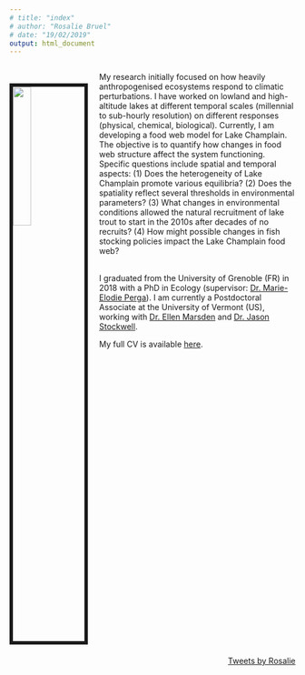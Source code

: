 ```yaml
---
# title: "index"
# author: "Rosalie Bruel"
# date: "19/02/2019"
output: html_document
---
```


<!-- Global site tag (gtag.js) - Google Analytics -->
<script async src="https://www.googletagmanager.com/gtag/js?id=UA-134870808-1"></script>
<script>
  window.dataLayer = window.dataLayer || [];
  function gtag(){dataLayer.push(arguments);}
  gtag('js', new Date());

  gtag('config', 'UA-134870808-1');
</script>

<style>
.no-column{
  float: left;
  width: 100%;
  text-align: left;
}
.column-left{
  float: left;
  width: 50%;
  text-align: left;
}
.column-center{
  display: inline-block;
  width: 10%;
  text-align: left;
}
.column-right{
  float: right;
  width: 40%;
  text-align: right;
}
.row-top{

}
.row-bottom{

}
</style>

<div class="no-column">

<img src="images/pumpkinseed.JPG" style="width:25%; border:6px solid; margin-right: 20px; margin-bottom: 20px; margin-top: 20px" align="left">

My research initially focused on how heavily anthropogenised ecosystems respond to climatic perturbations. I have worked on lowland and high-altitude lakes at different temporal scales (millennial to sub-hourly resolution) on different responses (physical, chemical, biological). Currently, I am developing a food web model for Lake Champlain. The objective is to quantify how changes in food web structure affect the system functioning. Specific questions include spatial and temporal aspects: (1) Does the heterogeneity of Lake Champlain promote various equilibria? (2) Does the spatiality reflect several thresholds in environmental parameters? (3) What changes in environmental conditions allowed the natural recruitment of lake trout to start in the 2010s after decades of no recruits? (4) How might possible changes in fish stocking policies  impact the Lake Champlain food web?

<br/>
I graduated from the University of Grenoble (FR) in 2018 with a PhD in Ecology (supervisor: <a href="http://wp.unil.ch/lakes/marie-elodie-perga/" target="_blank">Dr. Marie-Elodie Perga</a>). I am currently a Postdoctoral Associate at the University of Vermont (US), working with <a href="https://www.uvm.edu/rsenr/profiles/ellen_marsden" target="_blank">Dr. Ellen Marsden</a> and <a href="http://stockwelllaboratory.com" target="_blank">Dr. Jason Stockwell</a>.

My full CV is available <a href="files/CV_Rosalie_Bruel.pdf" target="_blank">here</a>.

\n

</div>

<div class="column-center">
</div>

<div class="column-right">
<a class="twitter-timeline" href="https://twitter.com/RosalieBruel">Tweets by Rosalie</a> <script async src="https://platform.twitter.com/widgets.js" charset="utf-8"></script>
</div>



\n
\n




